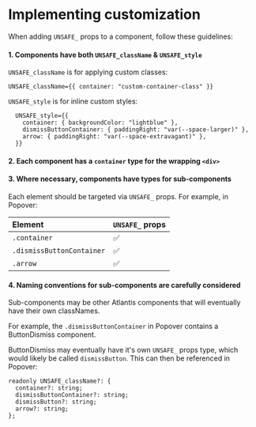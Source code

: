 
<Meta title="Guides/Implementing customization" />

# Implementing customization

When adding `UNSAFE_` props to a component, follow these guidelines:

#### 1. Components have both `UNSAFE_className` & `UNSAFE_style`

`UNSAFE_className` is for applying custom classes:

```tsx
UNSAFE_className={{ container: "custom-container-class" }}
```

`UNSAFE_style` is for inline custom styles:

```tsx
  UNSAFE_style={{
    container: { backgroundColor: "lightblue" },
    dismissButtonContainer: { paddingRight: "var(--space-larger)" },
    arrow: { paddingRight: "var(--space-extravagant)" },
  }}
```

#### 2. Each component has a `container` type for the wrapping `<div>`

#### 3. Where necessary, components have types for sub-components

Each element should be targeted via `UNSAFE_` props. For example, in Popover:

| **Element**               | **`UNSAFE_` props** |
| :------------------------ | :------------------ |
| `.container`              | ✅                  |
| `.dismissButtonContainer` | ✅                  |
| `.arrow`                  | ✅                  |

#### 4. Naming conventions for sub-components are carefully considered

Sub-components may be other Atlantis components that will eventually have their
own classNames.

For example, the `.dismissButtonContainer` in Popover contains a ButtonDismiss
component.

ButtonDismiss may eventually have it's own `UNSAFE_` props type, which would
likely be called `dismissButton`. This can then be referenced in Popover:

```tsx
readonly UNSAFE_className?: {
  container?: string;
  dismissButtonContainer?: string;
  dismissButton?: string;
  arrow?: string;
};
```
